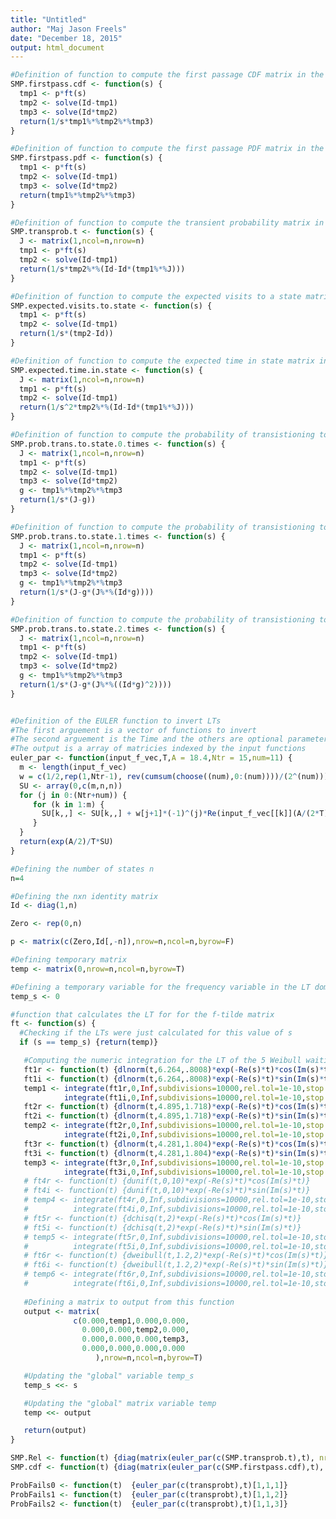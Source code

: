 ```yaml
---
title: "Untitled"
author: "Maj Jason Freels"
date: "December 18, 2015"
output: html_document
---
```



```r
#Definition of function to compute the first passage CDF matrix in the LT domain
SMP.firstpass.cdf <- function(s) {
  tmp1 <- p*ft(s)  
  tmp2 <- solve(Id-tmp1)
  tmp3 <- solve(Id*tmp2)
  return(1/s*tmp1%*%tmp2%*%tmp3)
}

#Definition of function to compute the first passage PDF matrix in the LT domain
SMP.firstpass.pdf <- function(s) {
  tmp1 <- p*ft(s)  
  tmp2 <- solve(Id-tmp1)
  tmp3 <- solve(Id*tmp2)
  return(tmp1%*%tmp2%*%tmp3)
}

#Definition of function to compute the transient probability matrix in the LT domain
SMP.transprob.t <- function(s) {
  J <- matrix(1,ncol=n,nrow=n)
  tmp1 <- p*ft(s)  
  tmp2 <- solve(Id-tmp1) 
  return(1/s*tmp2%*%(Id-Id*(tmp1%*%J))) 
}

#Definition of function to compute the expected visits to a state matrix in the LT domain
SMP.expected.visits.to.state <- function(s) {
  tmp1 <- p*ft(s)  
  tmp2 <- solve(Id-tmp1) 
  return(1/s*(tmp2-Id)) 
}

#Definition of function to compute the expected time in state matrix in the LT domain
SMP.expected.time.in.state <- function(s) {
  J <- matrix(1,ncol=n,nrow=n)
  tmp1 <- p*ft(s)  
  tmp2 <- solve(Id-tmp1) 
  return(1/s^2*tmp2%*%(Id-Id*(tmp1%*%J))) 
}

#Definition of function to compute the probability of transistioning to state 0 times matrix in the LT domain
SMP.prob.trans.to.state.0.times <- function(s) {
  J <- matrix(1,ncol=n,nrow=n)
  tmp1 <- p*ft(s)  
  tmp2 <- solve(Id-tmp1)
  tmp3 <- solve(Id*tmp2)
  g <- tmp1%*%tmp2%*%tmp3
  return(1/s*(J-g)) 
}

#Definition of function to compute the probability of transistioning to state 1 or less times matrix in the LT domain
SMP.prob.trans.to.state.1.times <- function(s) {
  J <- matrix(1,ncol=n,nrow=n)
  tmp1 <- p*ft(s)  
  tmp2 <- solve(Id-tmp1)
  tmp3 <- solve(Id*tmp2)
  g <- tmp1%*%tmp2%*%tmp3
  return(1/s*(J-g*(J%*%(Id*g)))) 
}

#Definition of function to compute the probability of transistioning to state 2 or less times matrix in the LT domain
SMP.prob.trans.to.state.2.times <- function(s) {
  J <- matrix(1,ncol=n,nrow=n)
  tmp1 <- p*ft(s)  
  tmp2 <- solve(Id-tmp1)
  tmp3 <- solve(Id*tmp2)
  g <- tmp1%*%tmp2%*%tmp3
  return(1/s*(J-g*(J%*%((Id*g)^2)))) 
}


#Definition of the EULER function to invert LTs
#The first arguement is a vector of functions to invert
#The second arguement is the Time and the others are optional parameters
#The output is a array of matricies indexed by the input functions
euler_par <- function(input_f_vec,T,A = 18.4,Ntr = 15,num=11) {
  m <- length(input_f_vec)
  w = c(1/2,rep(1,Ntr-1), rev(cumsum(choose((num),0:(num))))/(2^(num)))
  SU <- array(0,c(m,n,n))
  for (j in 0:(Ntr+num)) { 
     for (k in 1:m) {
       SU[k,,] <- SU[k,,] + w[j+1]*(-1)^(j)*Re(input_f_vec[[k]](A/(2*T)+ j*pi/T*1i))
     }
  }
  return(exp(A/2)/T*SU)
}
```

```r
#Defining the number of states n
n=4

#Defining the nxn identity matrix
Id <- diag(1,n)

Zero <- rep(0,n)

p <- matrix(c(Zero,Id[,-n]),nrow=n,ncol=n,byrow=F)

#Defining temporary matrix
temp <- matrix(0,nrow=n,ncol=n,byrow=T)

#Defining a temporary variable for the frequency variable in the LT domain
temp_s <- 0

#function that calculates the LT for for the f-tilde matrix 
ft <- function(s) {
  #Checking if the LTs were just calculated for this value of s
  if (s == temp_s) {return(temp)}

   #Computing the numeric integration for the LT of the 5 Weibull waiting time distributions
   ft1r <- function(t) {dlnorm(t,6.264,.8008)*exp(-Re(s)*t)*cos(Im(s)*t)}
   ft1i <- function(t) {dlnorm(t,6.264,.8008)*exp(-Re(s)*t)*sin(Im(s)*t)}
   temp1 <- integrate(ft1r,0,Inf,subdivisions=10000,rel.tol=1e-10,stop.on.error=FALSE)$value - 
            integrate(ft1i,0,Inf,subdivisions=10000,rel.tol=1e-10,stop.on.error=FALSE)$value*1i
   ft2r <- function(t) {dlnorm(t,4.895,1.718)*exp(-Re(s)*t)*cos(Im(s)*t)}
   ft2i <- function(t) {dlnorm(t,4.895,1.718)*exp(-Re(s)*t)*sin(Im(s)*t)}
   temp2 <- integrate(ft2r,0,Inf,subdivisions=10000,rel.tol=1e-10,stop.on.error=FALSE)$value - 
            integrate(ft2i,0,Inf,subdivisions=10000,rel.tol=1e-10,stop.on.error=FALSE)$value*1i
   ft3r <- function(t) {dlnorm(t,4.281,1.804)*exp(-Re(s)*t)*cos(Im(s)*t)}
   ft3i <- function(t) {dlnorm(t,4.281,1.804)*exp(-Re(s)*t)*sin(Im(s)*t)}
   temp3 <- integrate(ft3r,0,Inf,subdivisions=10000,rel.tol=1e-10,stop.on.error=FALSE)$value - 
            integrate(ft3i,0,Inf,subdivisions=10000,rel.tol=1e-10,stop.on.error=FALSE)$value*1i
   # ft4r <- function(t) {dunif(t,0,10)*exp(-Re(s)*t)*cos(Im(s)*t)}
   # ft4i <- function(t) {dunif(t,0,10)*exp(-Re(s)*t)*sin(Im(s)*t)}
   # temp4 <- integrate(ft4r,0,Inf,subdivisions=10000,rel.tol=1e-10,stop.on.error=FALSE)$value - 
   #          integrate(ft4i,0,Inf,subdivisions=10000,rel.tol=1e-10,stop.on.error=FALSE)$value*1i
   # ft5r <- function(t) {dchisq(t,2)*exp(-Re(s)*t)*cos(Im(s)*t)}
   # ft5i <- function(t) {dchisq(t,2)*exp(-Re(s)*t)*sin(Im(s)*t)}
   # temp5 <- integrate(ft5r,0,Inf,subdivisions=10000,rel.tol=1e-10,stop.on.error=FALSE)$value - 
   #          integrate(ft5i,0,Inf,subdivisions=10000,rel.tol=1e-10,stop.on.error=FALSE)$value*1i
   # ft6r <- function(t) {dweibull(t,1.2,2)*exp(-Re(s)*t)*cos(Im(s)*t)}
   # ft6i <- function(t) {dweibull(t,1.2,2)*exp(-Re(s)*t)*sin(Im(s)*t)}
   # temp6 <- integrate(ft6r,0,Inf,subdivisions=10000,rel.tol=1e-10,stop.on.error=FALSE)$value - 
   #          integrate(ft6i,0,Inf,subdivisions=10000,rel.tol=1e-10,stop.on.error=FALSE)$value*1i
   
   #Defining a matrix to output from this function
   output <- matrix(
              c(0.000,temp1,0.000,0.000,
                0.000,0.000,temp2,0.000,
                0.000,0.000,0.000,temp3,
                0.000,0.000,0.000,0.000
                   ),nrow=n,ncol=n,byrow=T)

   #Updating the "global" variable temp_s
   temp_s <<- s

   #Updating the "global" matrix variable temp
   temp <<- output

   return(output)
}
```


```r
SMP.Rel <- function(t) {diag(matrix(euler_par(c(SMP.transprob.t),t), nrow = n,ncol = n))[-n]}
SMP.cdf <- function(t) {diag(matrix(euler_par(c(SMP.firstpass.cdf),t), nrow = n,ncol = n))[-n]}

ProbFails0 <- function(t)  {euler_par(c(transprobt),t)[1,1,1]}
ProbFails1 <- function(t)  {euler_par(c(transprobt),t)[1,1,2]}
ProbFails2 <- function(t)  {euler_par(c(transprobt),t)[1,1,3]}
```